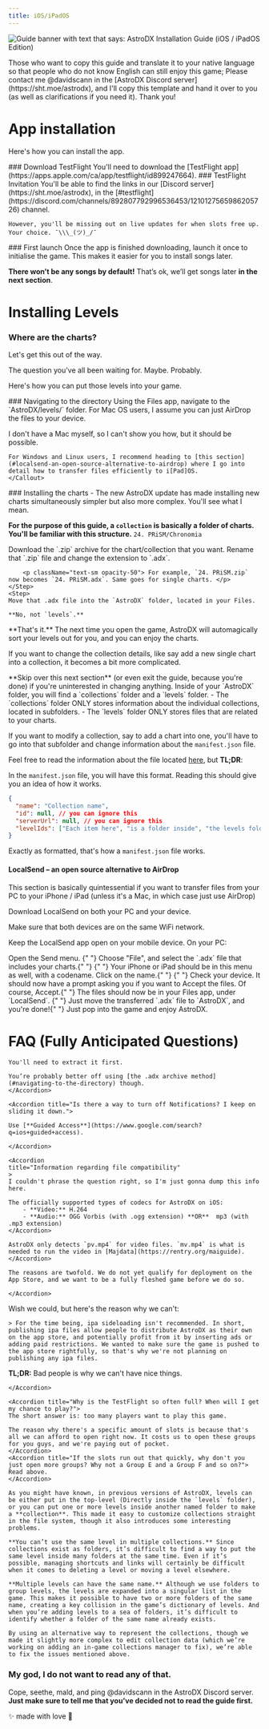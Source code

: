 ```yaml
---
title: iOS/iPadOS
---
```



![Guide banner with text that says: AstroDX Installation Guide (iOS / iPadOS Edition)](content/media/adx_iosguide.webp)

<Callout title="Translator needed! 🤓">
  Those who want to copy this guide and translate it to your native language so
  that people who do not know English can still enjoy this game; Please contact
  me @davidscann in the [AstroDX Discord server](https://sht.moe/astrodx), and
  I'll copy this template and hand it over to you (as well as clarifications if
  you need it). Thank you!
</Callout>

# App installation

Here's how you can install the app.

<Steps>

<Step>
  ### Download TestFlight
  You'll need to download the [TestFlight app](https://apps.apple.com/ca/app/testflight/id899247664).
</Step>

<Step>
### TestFlight Invitation
You'll be able to find the links in our [Discord server](https://sht.moe/astrodx), in the [#testflight](https://discord.com/channels/892807792996536453/1210127565986205726) channel.
<Accordions>
<Accordion title="If you're too lazy though, here they are.">
	<Cards>
	<Card
	href="https://testflight.apple.com/join/rACTLjPL"
	title="Group A"
	>
	</Card>
	<Card
	href="https://testflight.apple.com/join/ocj3yptn"
	title="Group B"
	>
	</Card>
	<Card
	href="https://testflight.apple.com/join/CuMxZE2M"
	title="Group C"
	>
	</Card>
	<Card
	href="https://testflight.apple.com/join/T6qKfV6f"
	title="Group D"
	>
  </Card>
	<Card
	href="https://testflight.apple.com/join/sMm1MCYc"
	title="Group E"
	>
	</Card>
	</Cards>

    However, you'll be missing out on live updates for when slots free up. Your choice. ¯\\\_(ツ)_/¯

</Accordion>
</Accordions>
</Step>
<Step>
### First launch
Once the app is finished downloading, launch it once to initialise the game. This makes it easier for you to install songs later.
</Step>
</Steps>

**There won’t be any songs by default!** That’s ok, we’ll get songs later **in the next section**.

# Installing Levels

### Where are the charts?

Let's get this out of the way.

<Cards>
  <Card
    title="Chart download where?"
    href="https://discord.com/channels/892807792996536453/1081048213185900584"
  >
    The question you've all been waiting for. Maybe. Probably.
  </Card>
</Cards>

Here's how you can put those levels into your game.

<Steps>
<Step>
### Navigating to the directory
Using the Files app, navigate to the `AstroDX/levels/` folder.
<Callout
title="Did you download your charts on your computer instead?"
>
For Mac OS users, I assume you can just AirDrop the files to your device.

I don't have a Mac myself, so I can't show you how, but it should be possible.

    For Windows and Linux users, I recommend heading to [this section](#localsend-an-open-source-alternative-to-airdrop) where I go into detail how to transfer files efficiently to i[Pad]OS.
    </Callout>

</Step>
<Step>
### Installing the charts
- The new AstroDX update has made installing new charts simultaneously simpler but also more complex. You'll see what I mean.

**For the purpose of this guide, a `collection` is basically a folder of charts. You'll be familiar with this structure.** `24. PRiSM/Chronomia`

<Accordions>
<Accordion
title="Here's how you install new charts and collections:">
	<Steps>
	<Step>
	Download the `.zip` archive for the chart/collection that you want.
	</Step>
	<Step>
	Rename that `.zip` file and change the extension to `.adx`.

    	<p className="text-sm opacity-50"> For example, `24. PRiSM.zip` now becomes `24. PRiSM.adx`. Same goes for single charts. </p>
    </Step>
    <Step>
    Move that .adx file into the `AstroDX` folder, located in your Files.

    **No, not `levels`.**

</Step>
</Steps>
</Accordion>
</Accordions>
**That's it.** The next time you open the game, AstroDX will automagically sort your levels out for you, and you can enjoy the charts.
</Step>
</Steps>

If you want to change the collection details, like say add a new single chart into a collection, it becomes a bit more complicated.

<Callout title="Do you want to modify your collections further?">
  **Skip over this next section** (or even exit the guide, because you're done)
  if you're uninterested in changing anything.
</Callout>
Inside of your `AstroDX` folder, you will find a `collections` folder and a `levels`
folder. - The `collections` folder ONLY stores information about the individual collections,
located in subfolders. - The `levels` folder ONLY stores files that are related to
your charts.

If you want to modify a collection, say to add a chart into one, you'll have to go into that subfolder and change information about the `manifest.json` file.

Feel free to read the information about the file located [here](https://astrodx.notion.site/Collection-Manifest-Details-8f966de6971748e0ac01c0a0a6054594), but **TL;DR**:

In the `manifest.json` file, you will have this format. Reading this should give you an idea of how it works.

```json
{
  "name": "Collection name",
  "id": null, // you can ignore this
  "serverUrl": null, // you can ignore this
  "levelIds": ["Each item here", "is a folder inside", "the levels folder"]
}
```

Exactly as formatted, that's how a `manifest.json` file works.

#### LocalSend – an open source alternative to AirDrop

This section is basically quintessential if you want to transfer files from your PC to your iPhone / iPad (unless it's a Mac, in which case just use AirDrop)

Download LocalSend on both your PC and your device.

<Cards>
  <Card
    title="App Store"
    href="https://apps.apple.com/us/app/localsend/id1661733229"
  ></Card>
  <Card
    title="Official Website for PC Download"
    href="https://localsend.org/"
  ></Card>
</Cards>
Make sure that both devices are on the same WiFi network.

Keep the LocalSend app open on your mobile device. On your PC:

<Steps>
  <Step> Open the Send menu. </Step>
  <Step>
    {" "}
    Choose "File", and select the `.adx` file that includes your charts.{" "}
  </Step>
  <Step>
    {" "}
    Your iPhone or iPad should be in this menu as well, with a codename. Click on
    the name.{" "}
  </Step>
  <Step>
    {" "}
    Check your device. It should now have a prompt asking you if you want to Accept
    the files. Of course, Accept.{" "}
  </Step>
  <Step> The files should now be in your Files app, under `LocalSend`. </Step>
  <Step>
    {" "}
    Just move the transferred `.adx` file to `AstroDX`, and you're done!{" "}
  </Step>
</Steps>
Just pop into the game and enjoy AstroDX.

# FAQ (Fully Anticipated Questions)

<Accordions>
	<Accordion title="I've put the .rar/.zip file into `/levels`, but it's still not working!">

    You'll need to extract it first.

    You’re probably better off using [the .adx archive method](#navigating-to-the-directory) though.
    </Accordion>

    <Accordion title="Is there a way to turn off Notifications? I keep on sliding it down.">

    Use [**Guided Access**](https://www.google.com/search?q=ios+guided+access).

    </Accordion>

    <Accordion
    title="Information regarding file compatibility"
    >
    I couldn't phrase the question right, so I'm just gonna dump this info here.

    The officially supported types of codecs for AstroDX on iOS:
    	- **Video:** H.264
    	- **Audio:** OGG Vorbis (with .ogg extension) **OR**  mp3 (with .mp3 extension)
    </Accordion>

<Accordion title="I've put the mv.mp4 (or bg.mp4) file into the folder, but it isn't playing!">

    AstroDX only detects `pv.mp4` for video files. `mv.mp4` is what is needed to run the video in [Majdata](https://rentry.org/maiguide).
    </Accordion>

<Accordion title="Why isn't the game on the App Store?">

    The reasons are twofold. We do not yet qualify for deployment on the App Store, and we want to be a fully fleshed game before we do so.

    </Accordion>

<Accordion title="Can you send out a .ipa file so that we can sideload the game?">

Wish we could, but here's the reason why we can't:

    > For the time being, ipa sideloading isn't recommended. In short, publishing ipa files allow people to distribute AstroDX as their own on the app store, and potentially profit from it by inserting ads or adding paid restrictions. We wanted to make sure the game is pushed to the app store rightfully, so that's why we're not planning on publishing any ipa files.

**TL;DR:** Bad people is why we can't have nice things.

    </Accordion>

    <Accordion title="Why is the TestFlight so often full? When will I get my chance to play?">
    The short answer is: too many players want to play this game.

    The reason why there's a specific amount of slots is because that's all we can afford to open right now. It costs us to open these groups for you guys, and we're paying out of pocket.
    </Accordion>
    <Accordion title="If the slots run out that quickly, why don't you just open more groups? Why not a Group E and a Group F and so on?">
    Read above.
    </Accordion>

<Accordion title="[2.0 Beta] Why are we changing the storage layout?">

    As you might have known, in previous versions of AstroDX, levels can be either put in the top-level (Directly inside the `levels` folder), or you can put one or more levels inside another named folder to make a **collection**. This made it easy to customize collections straight in the file system, though it also introduces some interesting problems.

    **You can’t use the same level in multiple collections.** Since collections exist as folders, it’s difficult to find a way to put the same level inside many folders at the same time. Even if it’s possible, managing shortcuts and links will certainly be difficult when it comes to deleting a level or moving a level elsewhere.

    **Multiple levels can have the same name.** Although we use folders to group levels, the levels are expanded into a singular list in the game. This makes it possible to have two or more folders of the same name, creating a key collision in the game’s dictionary of levels. And when you’re adding levels to a sea of folders, it’s difficult to identify whether a folder of the same name already exists.

    By using an alternative way to represent the collections, though we made it slightly more complex to edit collection data (which we’re working on adding an in-game collections manager to fix), we’re able to fix the issues mentioned above.

</Accordion>
</Accordions>

### **My god, I do not want to read any of that.**

Cope, seethe, mald, and ping @davidscann in the AstroDX Discord server.
**Just make sure to tell me that you’ve decided not to read the guide first.**

<p className="font-serif text-center italic text-xl"> ✨ made with love 💖 </p>
